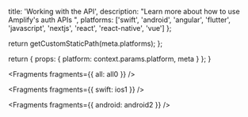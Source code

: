 
  title: 'Working with the API',
  description: "Learn more about how to use Amplify's auth APIs  ",
  platforms: ['swift', 'android', 'angular', 'flutter', 'javascript', 'nextjs', 'react', 'react-native', 'vue']
};

  return getCustomStaticPath(meta.platforms);
};

  return {
    props: {
      platform: context.params.platform,
      meta
    }
  };
}


<Fragments fragments={{ all: all0 }} />


<Fragments fragments={{ swift: ios1 }} />


<Fragments fragments={{ android: android2 }} />
